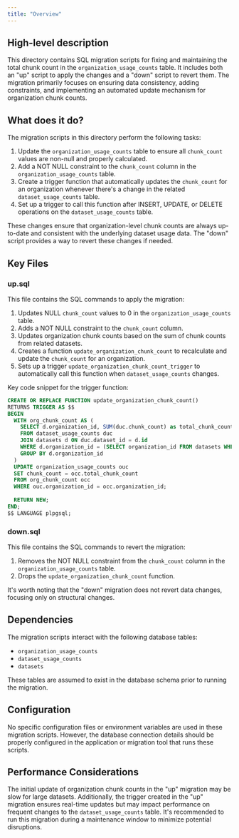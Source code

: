 ```yaml
---
title: "Overview"
---
```


## High-level description
This directory contains SQL migration scripts for fixing and maintaining the total chunk count in the `organization_usage_counts` table. It includes both an "up" script to apply the changes and a "down" script to revert them. The migration primarily focuses on ensuring data consistency, adding constraints, and implementing an automated update mechanism for organization chunk counts.

## What does it do?
The migration scripts in this directory perform the following tasks:

1. Update the `organization_usage_counts` table to ensure all `chunk_count` values are non-null and properly calculated.
2. Add a NOT NULL constraint to the `chunk_count` column in the `organization_usage_counts` table.
3. Create a trigger function that automatically updates the `chunk_count` for an organization whenever there's a change in the related `dataset_usage_counts` table.
4. Set up a trigger to call this function after INSERT, UPDATE, or DELETE operations on the `dataset_usage_counts` table.

These changes ensure that organization-level chunk counts are always up-to-date and consistent with the underlying dataset usage data. The "down" script provides a way to revert these changes if needed.

## Key Files

### up.sql
This file contains the SQL commands to apply the migration:

1. Updates NULL `chunk_count` values to 0 in the `organization_usage_counts` table.
2. Adds a NOT NULL constraint to the `chunk_count` column.
3. Updates organization chunk counts based on the sum of chunk counts from related datasets.
4. Creates a function `update_organization_chunk_count` to recalculate and update the `chunk_count` for an organization.
5. Sets up a trigger `update_organization_chunk_count_trigger` to automatically call this function when `dataset_usage_counts` changes.

Key code snippet for the trigger function:

```sql
CREATE OR REPLACE FUNCTION update_organization_chunk_count()
RETURNS TRIGGER AS $$
BEGIN
  WITH org_chunk_count AS (
    SELECT d.organization_id, SUM(duc.chunk_count) as total_chunk_count
    FROM dataset_usage_counts duc
    JOIN datasets d ON duc.dataset_id = d.id
    WHERE d.organization_id = (SELECT organization_id FROM datasets WHERE id = NEW.dataset_id)
    GROUP BY d.organization_id
  )
  UPDATE organization_usage_counts ouc
  SET chunk_count = occ.total_chunk_count
  FROM org_chunk_count occ
  WHERE ouc.organization_id = occ.organization_id;
  
  RETURN NEW;
END;
$$ LANGUAGE plpgsql;
```

### down.sql
This file contains the SQL commands to revert the migration:

1. Removes the NOT NULL constraint from the `chunk_count` column in the `organization_usage_counts` table.
2. Drops the `update_organization_chunk_count` function.

It's worth noting that the "down" migration does not revert data changes, focusing only on structural changes.

## Dependencies
The migration scripts interact with the following database tables:
- `organization_usage_counts`
- `dataset_usage_counts`
- `datasets`

These tables are assumed to exist in the database schema prior to running the migration.

## Configuration
No specific configuration files or environment variables are used in these migration scripts. However, the database connection details should be properly configured in the application or migration tool that runs these scripts.

## Performance Considerations
The initial update of organization chunk counts in the "up" migration may be slow for large datasets. Additionally, the trigger created in the "up" migration ensures real-time updates but may impact performance on frequent changes to the `dataset_usage_counts` table. It's recommended to run this migration during a maintenance window to minimize potential disruptions.